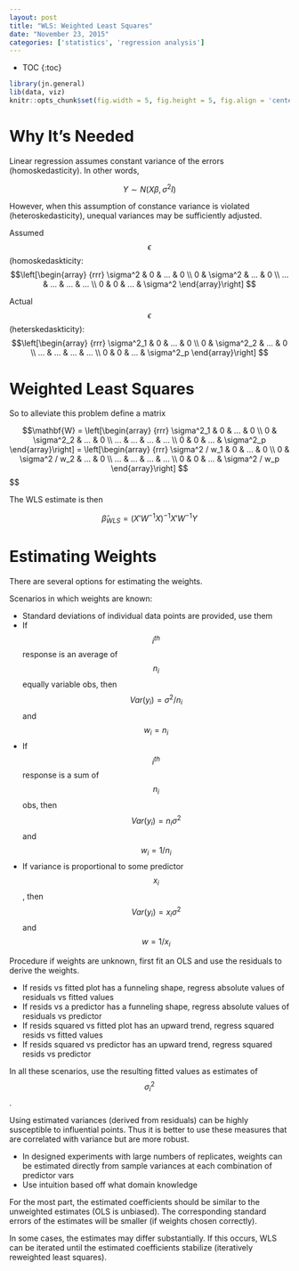 ```yaml
---
layout: post
title: "WLS: Weighted Least Squares"
date: "November 23, 2015"
categories: ['statistics', 'regression analysis']
---
```


* TOC
{:toc}

```r
library(jn.general)
lib(data, viz)
knitr::opts_chunk$set(fig.width = 5, fig.height = 5, fig.align = 'center')
```

# Why It's Needed
Linear regression assumes constant variance of the errors (homoskedasticity). In other words,

$$ Y  \sim N(X\beta, \sigma^2 I)$$

However, when this assumption of constance variance is violated (heteroskedasticity), unequal variances may be sufficiently adjusted.

Assumed $$\epsilon$$ (homoskedaskticity: <br>
$$\left[\begin{array}
{rrr}
\sigma^2 & 0 & ... & 0 \\
0 & \sigma^2 & ... & 0 \\
... & ... & ... & ... \\
0 & 0 & ... & \sigma^2
\end{array}\right]
$$

Actual $$\epsilon$$ (heterskedaskticity): <br>
$$\left[\begin{array}
{rrr}
\sigma^2_1 & 0 & ... & 0 \\
0 & \sigma^2_2 & ... & 0 \\
... & ... & ... & ... \\
0 & 0 & ... & \sigma^2_p
\end{array}\right]
$$

# Weighted Least Squares
So to alleviate this problem define a matrix 

$$\mathbf{W} = \left[\begin{array}
{rrr}
\sigma^2_1 & 0 & ... & 0 \\
0 & \sigma^2_2 & ... & 0 \\
... & ... & ... & ... \\
0 & 0 & ... & \sigma^2_p
\end{array}\right] = \left[\begin{array}
{rrr}
\sigma^2 / w_1 & 0 & ... & 0 \\
0 & \sigma^2 / w_2 & ... & 0 \\
... & ... & ... & ... \\
0 & 0 & ... & \sigma^2 / w_p
\end{array}\right]
$$
$$

The WLS estimate is then

$$ \hat{\beta}_{WLS} = (X'W^{-1} X)^{-1} X' W^{-1} Y $$

# Estimating Weights
There are several options for estimating the weights.

Scenarios in which weights are known:

* Standard deviations of individual data points are provided, use them
* If $$i^{th}$$ response is an average of $$n_i$$ equally variable obs, then $$Var(y_i) = \sigma^2 / n_i$$ and $$w_i = n_i$$
* If $$i^{th}$$ response is a sum of $$n_i$$ obs, then $$Var(y_i) = n_i \sigma^2$$ and $$w_i = 1/n_i$$
* If variance is proportional to some predictor $$x_i$$, then $$Var(y_i) = x_i \sigma^2$$ and $$ w = 1/x_i$$

Procedure if weights are unknown, first fit an OLS and use the residuals to derive the weights.

* If resids vs fitted plot has a funneling shape, regress absolute values of residuals vs fitted values
* If resids vs a predictor has a funneling shape, regress absolute values of residuals vs predictor
* If resids squared vs fitted plot has an upward trend, regress squared resids vs fitted values
* If resids squared vs predictor has an upward trend, regress squared resids vs predictor

In all these scenarios, use the resulting fitted values as estimates of $$\sigma^2_i$$. 

Using estimated variances (derived from residuals) can be highly susceptible to influential points. Thus it is better to use these measures that are correlated with variance but are more robust. 

* In designed experiments with large numbers of replicates, weights can be estimated directly from sample variances at each combination of predictor vars
* Use intuition based off what domain knowledge 

For the most part, the estimated coefficients should be similar to the unweighted estimates (OLS is unbiased). The corresponding standard errors of the estimates will be smaller (if weights chosen correctly). 

In some cases, the estimates may differ substantially. If this occurs, WLS can be iterated until the estimated coefficients stabilize (iteratively reweighted least squares). 
